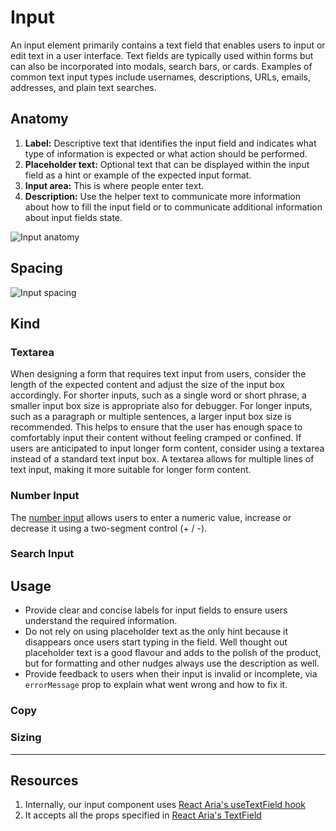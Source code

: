 

<Meta of={InputStories} />


# Input

An input element primarily contains a text field that enables users to input or edit text in a user interface.
Text fields are typically used within forms but can also be incorporated into modals, search bars, or cards. Examples of common text input types include usernames, descriptions, URLs, emails, addresses, and plain text searches.

<Canvas of={InputStories.InputStory} />

## Anatomy

1. **Label:** Descriptive text that identifies the input field and indicates what type of information is expected or what action should be performed.
2. **Placeholder text:** Optional text that can be displayed within the input field as a hint or example of the expected input format.
3. **Input area:** This is where people enter text.
4. **Description:** Use the helper text to communicate more information about how to fill the input field or to communicate additional information about input fields state.

![Input anatomy](./docs/input-anatomy.png)

## Spacing

![Input spacing](./docs/input-spacing.png)


## Kind

### Textarea
When designing a form that requires text input from users, consider the length of the expected content and adjust the size of the input box accordingly. For shorter inputs, such as a single word or short phrase, a smaller input box size is appropriate also for debugger. For longer inputs, such as a paragraph or multiple sentences, a larger input box size is recommended. This helps to ensure that the user has enough space to comfortably input their content without feeling cramped or confined. If users are anticipated to input longer form content, consider using a textarea instead of a standard text input box. A textarea allows for multiple lines of text input, making it more suitable for longer form content.

<Canvas of={InputStories.InputTextareaStory} />

### Number Input
The [number input](https://design-system.appsmith.com/?path=/docs/design-system-input-numberinput--docs) allows users to enter a numeric value, increase or decrease it using a two-segment control (+ / -).

<Canvas of={NumberInputStories.NumberInputStory} />

### Search Input
<Canvas of={SearchInputStories.SearchInputStory} />

## Usage
- Provide clear and concise labels for input fields to ensure users understand the required information.
- Do not rely on using placeholder text as the only hint because it disappears once users start typing in the field. Well thought out placeholder text is a good flavour and adds to the polish of the product, but for formatting and other nudges always use the description as well.
- Provide feedback to users when their input is invalid or incomplete, via `errorMessage` prop to explain what went wrong and how to fix it.

### Copy

### Sizing


---
## Resources
1. Internally, our input component uses [React Aria's useTextField hook](https://react-spectrum.adobe.com/react-aria/useTextField.html)
2. It accepts all the props specified in [React Aria's TextField](https://react-spectrum.adobe.com/react-aria/TextField.html)
